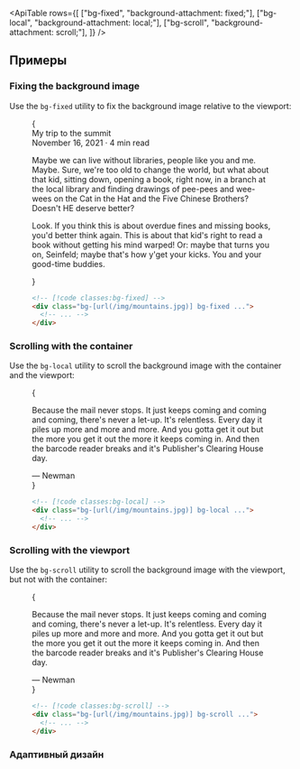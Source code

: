 

<ApiTable
  rows={[
    ["bg-fixed", "background-attachment: fixed;"],
    ["bg-local", "background-attachment: local;"],
    ["bg-scroll", "background-attachment: scroll;"],
  ]}
/>

## Примеры

### Fixing the background image

Use the `bg-fixed` utility to fix the background image relative to the viewport:

<Figure hint="Scroll the content to see the background image fixed in place">

<Example padding={false}>
  {
    <div className="mx-auto h-80 overflow-y-scroll border-x border-x-gray-200 bg-[url('https://images.unsplash.com/photo-1554629947-334ff61d85dc?ixid=MnwxMjA3fDB8MHxwaG90by1wYWdlfHx8fGVufDB8fHx8&ixlib=rb-1.2.1&auto=format&fit=crop&w=1200&h=800&q=80')] bg-cover bg-[center_-100px] dark:border-gray-800">
      <div className="mt-45">
        <div className="border-x border-x-gray-200 bg-white p-4 text-gray-500 sm:p-8 dark:border-x-gray-800 dark:bg-gray-900 dark:text-gray-400">
          <div className="font-inter text-2xl font-extrabold tracking-tight text-black dark:text-white">
            My trip to the summit
          </div>
          <div className="mt-1 text-sm font-medium text-gray-500">November 16, 2021 · 4 min read</div>
          <p className="mt-4 leading-7">
            Maybe we can live without libraries, people like you and me. Maybe. Sure, we're too old to change the world,
            but what about that kid, sitting down, opening a book, right now, in a branch at the local library and
            finding drawings of pee-pees and wee-wees on the Cat in the Hat and the Five Chinese Brothers? Doesn't HE
            deserve better?
          </p>
          <p className="mt-4 leading-7">
            Look. If you think this is about overdue fines and missing books, you'd better think again. This is about
            that kid's right to read a book without getting his mind warped! Or: maybe that turns you on, Seinfeld;
            maybe that's how y'get your kicks. You and your good-time buddies.
          </p>
        </div>
      </div>
    </div>
  }
</Example>

```html
<!-- [!code classes:bg-fixed] -->
<div class="bg-[url(/img/mountains.jpg)] bg-fixed ...">
  <!-- ... -->
</div>
```

</Figure>

### Scrolling with the container

Use the `bg-local` utility to scroll the background image with the container and the viewport:

<Figure hint="Scroll the content to see the background image scroll with the container">

<Example padding={false}>
  {
    <div>
      <div className="h-64 overflow-y-scroll bg-[url('https://images.unsplash.com/photo-1554629947-334ff61d85dc?ixid=MnwxMjA3fDB8MHxwaG90by1wYWdlfHx8fGVufDB8fHx8&ixlib=rb-1.2.1&auto=format&fit=crop&w=1000&h=666&q=80')] bg-cover bg-local">
        <div className="min-h-full bg-black/40 p-8 sm:px-16 sm:py-12">
          <p className="text-center font-serif text-xl leading-6 text-white italic sm:text-2xl sm:leading-8">
            Because the mail never stops. It just keeps coming and coming and coming, there's never a let-up. It's
            relentless. Every day it piles up more and more and more. And you gotta get it out but the more you get it
            out the more it keeps coming in. And then the barcode reader breaks and it's Publisher's Clearing House day.
          </p>
          <div className="font-inter mt-6 text-center text-sm font-bold text-white sm:text-base">&mdash; Newman</div>
        </div>
      </div>
    </div>
  }
</Example>

```html
<!-- [!code classes:bg-local] -->
<div class="bg-[url(/img/mountains.jpg)] bg-local ...">
  <!-- ... -->
</div>
```

</Figure>

### Scrolling with the viewport

Use the `bg-scroll` utility to scroll the background image with the viewport, but not with the container:

<Figure hint="Scroll the content to see the background image fixed in the container">

<Example padding={false}>
  {
    <div>
      <div className="h-64 overflow-y-scroll bg-[url('https://images.unsplash.com/photo-1554629947-334ff61d85dc?ixid=MnwxMjA3fDB8MHxwaG90by1wYWdlfHx8fGVufDB8fHx8&ixlib=rb-1.2.1&auto=format&fit=crop&w=1000&h=666&q=80')] bg-cover bg-scroll">
        <div className="min-h-full bg-black/40 p-8 sm:px-16 sm:py-12">
          <p className="text-center font-serif text-xl leading-6 text-white italic sm:text-2xl sm:leading-8">
            Because the mail never stops. It just keeps coming and coming and coming, there's never a let-up. It's
            relentless. Every day it piles up more and more and more. And you gotta get it out but the more you get it
            out the more it keeps coming in. And then the barcode reader breaks and it's Publisher's Clearing House day.
          </p>
          <div className="font-inter mt-6 text-center text-sm font-bold text-white sm:text-base">&mdash; Newman</div>
        </div>
      </div>
    </div>
  }
</Example>

```html
<!-- [!code classes:bg-scroll] -->
<div class="bg-[url(/img/mountains.jpg)] bg-scroll ...">
  <!-- ... -->
</div>
```

</Figure>

### Адаптивный дизайн

<ResponsiveDesign property="background-attachment" defaultClass="bg-local" featuredClass="bg-fixed" />
